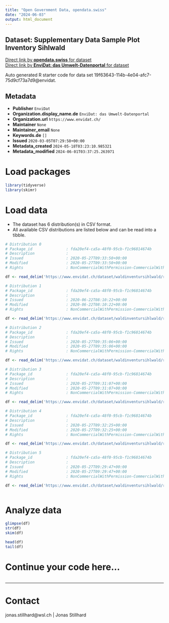 ```yaml
---
title: "Open Government Data, opendata.swiss"
date: "2024-06-03"
output: html_document
---
```


## Dataset: Supplementary Data Sample Plot Inventory Sihlwald



[Direct link by **opendata.swiss** for dataset](https://opendata.swiss/de/dataset/supplementary-data-sample-plot-inventory-sihlwald)<br>
[Direct link by **EnviDat: das Umwelt-Datenportal** for dataset](https://www.envidat.ch/#/metadata/waldinventursihlwald)

Auto generated R starter code for data set 19f63643-114b-4e04-afc7-75d9cf73a7d9@envidat.

## Metadata

- **Publisher** `EnviDat`
- **Organization.display_name.de** `EnviDat: das Umwelt-Datenportal`
- **Organization.url** `https://www.envidat.ch/`
- **Maintainer** `None`
- **Maintainer_email** `None`
- **Keywords.de** `[]`
- **Issued** `2020-03-05T07:29:58+00:00`
- **Metadata_created** `2024-05-18T03:23:10.985321`
- **Metadata_modified** `2024-06-01T03:37:25.263971`


# Load packages

```r

library(tidyverse)
library(skimr)

```

# Load data

-   The dataset has 6 distribution(s) in CSV format.
-   All available CSV distributions are listed below and can be read into a tibble.

```r

# Distribution 0
# Package_id               : fda20ef4-ca5a-48f0-95cb-f1c96814674b
# Description              : 
# Issued                   : 2020-05-27T09:33:50+00:00
# Modified                 : 2020-05-27T09:33:50+00:00
# Rights                   : NonCommercialWithPermission-CommercialWithPermission-ReferenceRequired

df <- read_delim('https://www.envidat.ch/dataset/waldinventursihlwald/resource/27f21626-d1a3-4941-815d-019c88c8c618')

# Distribution 1
# Package_id               : fda20ef4-ca5a-48f0-95cb-f1c96814674b
# Description              : 
# Issued                   : 2020-06-22T08:10:22+00:00
# Modified                 : 2020-06-22T08:10:22+00:00
# Rights                   : NonCommercialWithPermission-CommercialWithPermission-ReferenceRequired

df <- read_delim('https://www.envidat.ch/dataset/waldinventursihlwald/resource/9d94affc-b8b6-4e94-8980-87df0df70749')

# Distribution 2
# Package_id               : fda20ef4-ca5a-48f0-95cb-f1c96814674b
# Description              : 
# Issued                   : 2020-05-27T09:35:06+00:00
# Modified                 : 2020-05-27T09:35:06+00:00
# Rights                   : NonCommercialWithPermission-CommercialWithPermission-ReferenceRequired

df <- read_delim('https://www.envidat.ch/dataset/waldinventursihlwald/resource/39f93467-552f-4f37-b59f-def4b99ac897')

# Distribution 3
# Package_id               : fda20ef4-ca5a-48f0-95cb-f1c96814674b
# Description              : 
# Issued                   : 2020-05-27T09:31:07+00:00
# Modified                 : 2020-05-27T09:31:07+00:00
# Rights                   : NonCommercialWithPermission-CommercialWithPermission-ReferenceRequired

df <- read_delim('https://www.envidat.ch/dataset/waldinventursihlwald/resource/ffa9e767-aa7b-45d7-8cbd-3347932957c6')

# Distribution 4
# Package_id               : fda20ef4-ca5a-48f0-95cb-f1c96814674b
# Description              : 
# Issued                   : 2020-05-27T09:32:25+00:00
# Modified                 : 2020-05-27T09:32:25+00:00
# Rights                   : NonCommercialWithPermission-CommercialWithPermission-ReferenceRequired

df <- read_delim('https://www.envidat.ch/dataset/waldinventursihlwald/resource/2ea64c14-798e-4816-a80f-e88095720643')

# Distribution 5
# Package_id               : fda20ef4-ca5a-48f0-95cb-f1c96814674b
# Description              : 
# Issued                   : 2020-05-27T09:29:47+00:00
# Modified                 : 2020-05-27T09:29:47+00:00
# Rights                   : NonCommercialWithPermission-CommercialWithPermission-ReferenceRequired

df <- read_delim('https://www.envidat.ch/dataset/waldinventursihlwald/resource/d3cc5592-e46f-4247-b36d-70214772ee68')



```

# Analyze data

```r

glimpse(df)
str(df)
skim(df)

head(df)
tail(df)

```

# Continue your code here...

```r

```

------------------------------------------------------------------------

# Contact

jonas.stillhard@wsl.ch | Jonas Stillhard
